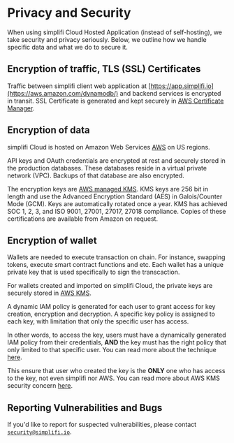 # Privacy and Security

When using simplifi Cloud Hosted Application (instead of self-hosting), we take security and privacy seriously. Below, we outline how we handle specific data and what we do to secure it.

## Encryption of traffic, TLS (SSL) Certificates

Traffic between simplifi client web application at [https://app.simplifi.io](https://aws.amazon.com/dynamodb/) and backend services is encrypted in transit. SSL Certificate is generated and kept securely in [AWS Certificate Manager](https://aws.amazon.com/certificate-manager/).

## Encryption of data

simplifi Cloud is hosted on Amazon Web Services [AWS](https://aws.amazon.com/) on US regions.

API keys and OAuth credentials are encrypted at rest and securely stored in the production databases. These databases reside in a virtual private network (VPC). Backups of that database are also encrypted.

The encryption keys are [AWS managed KMS](https://aws.amazon.com/kms/). KMS keys are 256 bit in length and use the Advanced Encryption Standard (AES) in Galois/Counter Mode (GCM). Keys are automatically rotated once a year. KMS has achieved SOC 1, 2, 3, and ISO 9001, 27001, 27017, 27018 compliance. Copies of these certifications are available from Amazon on request.

## Encryption of wallet

Wallets are needed to execute transaction on chain. For instance, swapping tokens, execute smart contract functions and etc. Each wallet has a unique private key that is used specifically to sign the transcaction.

For wallets created and imported on simplifi Cloud, the private keys are securely stored in [AWS KMS](https://aws.amazon.com/kms/).

A dynamic IAM policy is generated for each user to grant access for key creation, encryption and decryption.
A specific key policy is assigned to each key, with limitation that only the specific user has access.

In other words, to access the key, users must have a dynamically generated IAM policy from their credentials, **AND** the key must has the right policy that only limited to that specific user.
You can read more about the technique [here](https://aws.amazon.com/blogs/apn/isolating-saas-tenants-with-dynamically-generated-iam-policies/).

This ensure that user who created the key is the **ONLY** one who has access to the key, not even simplifi nor AWS. You can read more about AWS KMS security concern [here](https://aws.amazon.com/kms/faqs/#:~:text=AWS%20KMS%20is%20designed%20so,and%20integrity%20of%20your%20keys.).

## Reporting Vulnerabilities and Bugs

If you'd like to report for suspected vulnerabilities, please contact [`security@simplifi.io`](mailto:security@simplifi.io).
